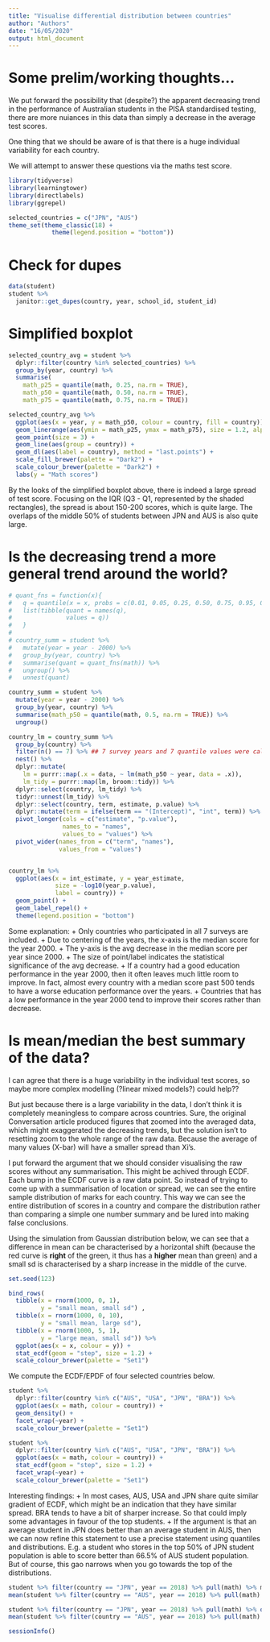 ```yaml
---
title: "Visualise differential distribution between countries"
author: "Authors"
date: "16/05/2020"
output: html_document
---
```


# Some prelim/working thoughts...

We put forward the possibility that (despite?) the apparent decreasing trend in the performance of Australian students in the PISA standardised testing, there are more nuiances in this data than simply a decrease in the average test scores. 

One thing that we should be aware of is that there is a huge individual variability for each country. 

We will attempt to answer these questions via the maths test score.

```r
library(tidyverse)
library(learningtower)
library(directlabels)
library(ggrepel)

selected_countries = c("JPN", "AUS")
theme_set(theme_classic(18) + 
            theme(legend.position = "bottom"))
```

# Check for dupes
```r
data(student)
student %>%
  janitor::get_dupes(country, year, school_id, student_id)
```


# Simplified boxplot

```r
selected_country_avg = student %>% 
  dplyr::filter(country %in% selected_countries) %>% 
  group_by(year, country) %>% 
  summarise(
    math_p25 = quantile(math, 0.25, na.rm = TRUE),
    math_p50 = quantile(math, 0.50, na.rm = TRUE),
    math_p75 = quantile(math, 0.75, na.rm = TRUE))

selected_country_avg %>% 
  ggplot(aes(x = year, y = math_p50, colour = country, fill = country)) +
  geom_linerange(aes(ymin = math_p25, ymax = math_p75), size = 1.2, alpha = 0.7) +
  geom_point(size = 3) +
  geom_line(aes(group = country)) +
  geom_dl(aes(label = country), method = "last.points") +
  scale_fill_brewer(palette = "Dark2") +
  scale_colour_brewer(palette = "Dark2") +
  labs(y = "Math scores")
```

By the looks of the simplified boxplot above, there is indeed a large spread of test score. Focusing on the IQR (Q3 - Q1, represented by the shaded rectangles), the spread is about 150-200 scores, which is quite large. The overlaps of the middle 50% of students between JPN and AUS is also quite large. 

# Is the decreasing trend a more general trend around the world?

```r
# quant_fns = function(x){
#   q = quantile(x = x, probs = c(0.01, 0.05, 0.25, 0.50, 0.75, 0.95, 0.99), na.rm = TRUE)
#   list(tibble(quant = names(q),
#               values = q))
#   }
# 
# country_summ = student %>% 
#   mutate(year = year - 2000) %>% 
#   group_by(year, country) %>% 
#   summarise(quant = quant_fns(math)) %>% 
#   ungroup() %>% 
#   unnest(quant)

country_summ = student %>% 
  mutate(year = year - 2000) %>% 
  group_by(year, country) %>% 
  summarise(math_p50 = quantile(math, 0.5, na.rm = TRUE)) %>% 
  ungroup() 

country_lm = country_summ %>% 
  group_by(country) %>% 
  filter(n() == 7) %>% ## 7 survey years and 7 quantile values were calculated
  nest() %>% 
  dplyr::mutate(
    lm = purrr::map(.x = data, ~ lm(math_p50 ~ year, data = .x)),
    lm_tidy = purrr::map(lm, broom::tidy)) %>% 
  dplyr::select(country, lm_tidy) %>% 
  tidyr::unnest(lm_tidy) %>% 
  dplyr::select(country, term, estimate, p.value) %>% 
  dplyr::mutate(term = ifelse(term == "(Intercept)", "int", term)) %>% 
  pivot_longer(cols = c("estimate", "p.value"),
               names_to = "names", 
               values_to = "values") %>% 
  pivot_wider(names_from = c("term", "names"),
              values_from = "values")


country_lm %>%
  ggplot(aes(x = int_estimate, y = year_estimate,
             size = -log10(year_p.value),
             label = country)) +
  geom_point() +
  geom_label_repel() +
  theme(legend.position = "bottom")
```

Some explanation:
+ Only countries who participated in all 7 surveys are included.
+ Due to centering of the years, the x-axis is the median score for the year 2000. 
+ The y-axis is the avg decrease in the median score per year since 2000. 
+ The size of point/label indicates the statistical significance of the avg decrease.
+ If a country had a good education performance in the year 2000, then it often leaves much little room to improve. In fact, almost every country with a median score past 500 tends to have a worse education performance over the years. 
+ Countries that has a low performance in the year 2000 tend to improve their scores rather than decrease. 

# Is mean/median the best summary of the data?

I can agree that there is a huge variability in the individual test scores, so maybe more complex modelling (?linear mixed models?) could help??

But just because there is a large variability in the data, I don't think it is completely meaningless to compare across countries. Sure, the original Conversation article produced figures that zoomed into the averaged data, which might exaggerated the decreasing trends, but the solution isn't to resetting zoom to the whole range of the raw data. Because the average of many values (X-bar) will have a smaller spread than Xi's. 

I put forward the argument that we should consider visualising the raw scores without any summarisation. This might be achived through ECDF. Each bump in the ECDF curve is a raw data point. So instead of trying to come up with a summarisation of location or spread, we can see the entire sample distribution of marks for each country. This way we can see the entire distribution of scores in a country and compare the distribution rather than comparing a simple one number summary and be lured into making false conclusions. 

Using the simulation from Gaussian distribution below, we can see that a difference in mean can be characterised by a horizontal shift (because the red curve is **right** of the green, it thus has a **higher** mean than green) and a small sd is characterised by a sharp increase in the middle of the curve. 

```r
set.seed(123)

bind_rows(
  tibble(x = rnorm(1000, 0, 1),
         y = "small mean, small sd") ,
  tibble(x = rnorm(1000, 0, 10),
         y = "small mean, large sd"),
  tibble(x = rnorm(1000, 5, 1),
         y = "large mean, small sd")) %>% 
  ggplot(aes(x = x, colour = y)) + 
  stat_ecdf(geom = "step", size = 1.2) +
  scale_colour_brewer(palette = "Set1")
```

We compute the ECDF/EPDF of four selected countries below. 

```r
student %>% 
  dplyr::filter(country %in% c("AUS", "USA", "JPN", "BRA")) %>% 
  ggplot(aes(x = math, colour = country)) + 
  geom_density() +
  facet_wrap(~year) +
  scale_colour_brewer(palette = "Set1")

student %>% 
  dplyr::filter(country %in% c("AUS", "USA", "JPN", "BRA")) %>% 
  ggplot(aes(x = math, colour = country)) + 
  stat_ecdf(geom = "step", size = 1.2) +
  facet_wrap(~year) +
  scale_colour_brewer(palette = "Set1")
```

Interesting findings: 
+ In most cases, AUS, USA and JPN share quite similar gradient of ECDF, which might be an indication that they have similar spread. BRA tends to have a bit of sharper increase. So that could imply some advantages in favour of the top students. 
+ If the argument is that an average student in JPN does better than an average student in AUS, then we can now refine this statement to use a precise statement using quantiles and distributions. E.g. a student who stores in the top 50% of JPN student population is able to score better than 66.5% of AUS student population. But of course, this gao narrows when you go towards the top of the distributions. 


```r
student %>% filter(country == "JPN", year == 2018) %>% pull(math) %>% median
mean(student %>% filter(country == "AUS", year == 2018) %>% pull(math) <= 532.182)

student %>% filter(country == "JPN", year == 2018) %>% pull(math) %>% quantile(0.90)
mean(student %>% filter(country == "AUS", year == 2018) %>% pull(math) <= 636.9)
```


```r
sessionInfo()
```

